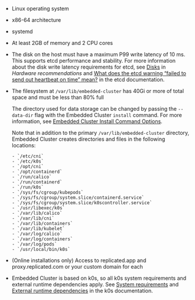 * Linux operating system

* x86-64 architecture

* systemd

* At least 2GB of memory and 2 CPU cores

* The disk on the host must have a maximum P99 write latency of 10 ms. This supports etcd performance and stability. For more information about the disk write latency requirements for etcd, see [Disks](https://etcd.io/docs/latest/op-guide/hardware/#disks) in _Hardware recommendations_ and [What does the etcd warning “failed to send out heartbeat on time” mean?](https://etcd.io/docs/latest/faq/) in the etcd documentation.

* The filesystem at `/var/lib/embedded-cluster` has 40Gi or more of total space and must be less than 80% full

   The directory used for data storage can be changed by passing the `--data-dir` flag with the Embedded Cluster `install` command. For more information, see [Embedded Cluster Install Command Options](/reference/embedded-cluster-install).

   Note that in addition to the primary `/var/lib/embedded-cluster` directory, Embedded Cluster creates directories and files in the following locations:

      - `/etc/cni`
      - `/etc/k0s`
      - `/opt/cni`
      - `/opt/containerd`
      - `/run/calico`
      - `/run/containerd`
      - `/run/k0s`
      - `/sys/fs/cgroup/kubepods`
      - `/sys/fs/cgroup/system.slice/containerd.service`
      - `/sys/fs/cgroup/system.slice/k0scontroller.service`
      - `/usr/libexec/k0s`
      - `/var/lib/calico`
      - `/var/lib/cni`
      - `/var/lib/containers`
      - `/var/lib/kubelet`
      - `/var/log/calico`
      - `/var/log/containers`
      - `/var/log/pods`
      - `/usr/local/bin/k0s`

* (Online installations only) Access to replicated.app and proxy.replicated.com or your custom domain for each

* Embedded Cluster is based on k0s, so all k0s system requirements and external runtime dependencies apply. See [System requirements](https://docs.k0sproject.io/stable/system-requirements/) and [External runtime dependencies](https://docs.k0sproject.io/stable/external-runtime-deps/) in the k0s documentation.
